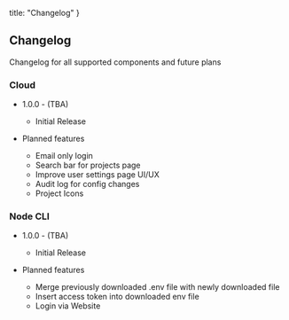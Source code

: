 
  title: "Changelog"
}

## Changelog

Changelog for all supported components and future plans

### Cloud

- 1.0.0 - (TBA)
  - Initial Release

- Planned features
  - Email only login
  - Search bar for projects page
  - Improve user settings page UI/UX
  - Audit log for config changes
  - Project Icons

### Node CLI

- 1.0.0 - (TBA)
  - Initial Release

- Planned features
  - Merge previously downloaded .env file with newly downloaded file
  - Insert access token into downloaded env file
  - Login via Website
